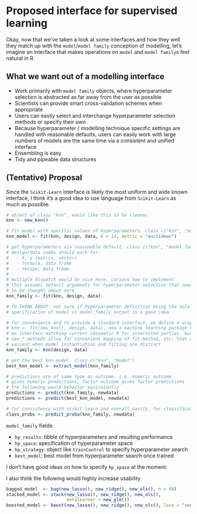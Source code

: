 # Proposed interface for supervised learning

Okay, now that we've taken a look at some interfaces and how they well they match up with the `model`/`model family` conception of modelling, let's imagine an interface that makes operations on `model` and `model family`s feel natural in R.

## What we want out of a modelling interface

- Work primarily with `model family` objects, where hyperparameter selection is abstracted as far away from the user as possible
- Scientists can provide smart cross-validation schemes when appropriate
- Users can easily select and interchange hyperparameter selection methods or specify their own
- Because hyperparameter / modelling technique specific settings are handled with reasonable defaults, users can easily work with large numbers of models are the same time via a consistent and unified interface
- Ensembling is easy
- Tidy and pipeable data structures

## (Tentative) Proposal

Since the `Scikit-Learn` interface is likely the most uniform and wide known interface, I think it's a good idea to use language from `Scikit-Learn` as much as possible.

```r
# object of class "knn". would like this to be cleaner
knn <- new_knn()

# fit model with specific values of hyperparameters. class c("knn", "model")
knn_model <- fit(knn, design, data, k = 13, metric = "euclidean")

# get hyperparameters via reasonable default. class c("knn", "model_family")
# design/data combo should work for:
#   - X, y (matrix, vector)
#   - formula, data frame
#   - recipe, data frame
#
# multiple dispatch would be nice here, curious how to implement
# this assumes default arguments for hyperparameter selection that need
# to be thought about more
knn_family <- fit(knn, design, data)

# TO THINK ABOUT: not sure if hyperparameter definition being the sole
# specification of model vs model_family output is a good idea

# for convenience and to provide a standard interface, we define a wrapper
# knn <- fit(new_knn(), design, data). now a machine learning package has
# an interface matching current idiomatic R for interested parties. but 
# new_* methods allow for convenient mapping of fit method, etc, that are
# easiest when model instantiation and fitting are distinct
knn_family <- knn(design, data)

# get the best knn model. class c("knn", "model")
best_knn_model <- extract_model(knn_family)

# predictions are of same type as outcome. i.e. numeric outcome 
# gives numeric predictions, factor outcome gives factor predictions
# the following would behavior equivalently
predictions <- predict(knn_family, newdata)
predictions <- predict(best_knn_model, newdata)

# for consistency with scikit-learn and overall sanity, for classification
class_probs <- predict_proba(knn_family, newdata)
```

`model_family` fields:

- `hp_results`: tibble of hyperparameters and resulting performance
- `hp_space`: specification of hyperparameter space
- `hp_strategy`: object like `trainControl` to specify hyperparameter search
- `best_model`: best model from hyperparameter search once trained

I don't have good ideas on how to specify `hp_space` at the moment.

I also think the following would highly increase usability

```r
bagged_model  <- bag(new_lasso(), new_ridge(), new_ols(), n = 50)
stacked_model <- stack(new_lasso(), new_ridge(), new_ols(),
                       metalearner = new_glm())
boosted_model <- boost(new_lasso(), new_ridge(), new_ols(), loss = "some_loss")
```
